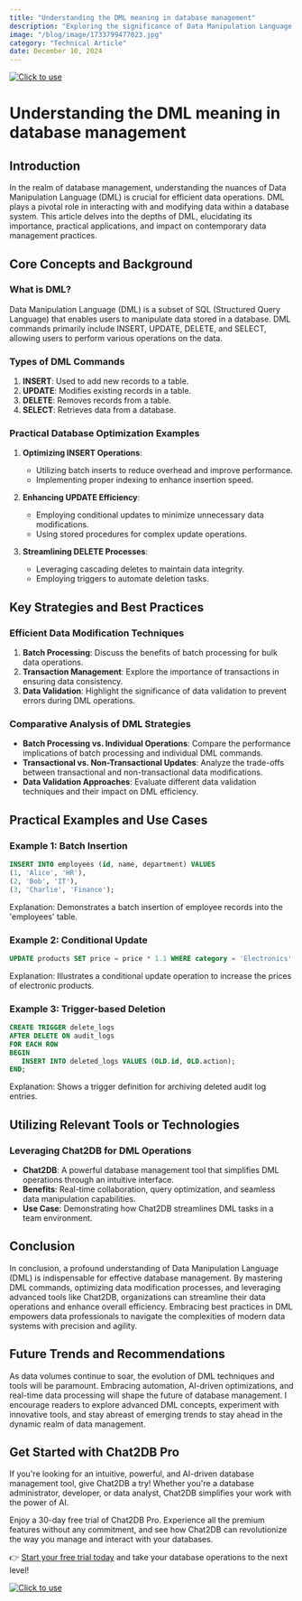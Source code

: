 ```yaml
---
title: "Understanding the DML meaning in database management"
description: "Exploring the significance of Data Manipulation Language (DML) in database management and its impact on modern data systems."
image: "/blog/image/1733799477023.jpg"
category: "Technical Article"
date: December 10, 2024
---
```

[![Click to use](/image/blog/bg/chat2db1.png)](https://app.chat2db.ai/)
# Understanding the DML meaning in database management


<Authors date="December 10, 2024">
  <Author name="Ethan Clarke" link="https://chat2db.ai" />
</Authors>

## Introduction

In the realm of database management, understanding the nuances of Data Manipulation Language (DML) is crucial for efficient data operations. DML plays a pivotal role in interacting with and modifying data within a database system. This article delves into the depths of DML, elucidating its importance, practical applications, and impact on contemporary data management practices.

## Core Concepts and Background

### What is DML?

Data Manipulation Language (DML) is a subset of SQL (Structured Query Language) that enables users to manipulate data stored in a database. DML commands primarily include INSERT, UPDATE, DELETE, and SELECT, allowing users to perform various operations on the data.

### Types of DML Commands

1. **INSERT**: Used to add new records to a table.
2. **UPDATE**: Modifies existing records in a table.
3. **DELETE**: Removes records from a table.
4. **SELECT**: Retrieves data from a database.

### Practical Database Optimization Examples

1. **Optimizing INSERT Operations**:
   - Utilizing batch inserts to reduce overhead and improve performance.
   - Implementing proper indexing to enhance insertion speed.

2. **Enhancing UPDATE Efficiency**:
   - Employing conditional updates to minimize unnecessary data modifications.
   - Using stored procedures for complex update operations.

3. **Streamlining DELETE Processes**:
   - Leveraging cascading deletes to maintain data integrity.
   - Employing triggers to automate deletion tasks.

## Key Strategies and Best Practices

### Efficient Data Modification Techniques

1. **Batch Processing**: Discuss the benefits of batch processing for bulk data operations.
2. **Transaction Management**: Explore the importance of transactions in ensuring data consistency.
3. **Data Validation**: Highlight the significance of data validation to prevent errors during DML operations.

### Comparative Analysis of DML Strategies

- **Batch Processing vs. Individual Operations**: Compare the performance implications of batch processing and individual DML commands.
- **Transactional vs. Non-Transactional Updates**: Analyze the trade-offs between transactional and non-transactional data modifications.
- **Data Validation Approaches**: Evaluate different data validation techniques and their impact on DML efficiency.

## Practical Examples and Use Cases

### Example 1: Batch Insertion

```sql
INSERT INTO employees (id, name, department) VALUES
(1, 'Alice', 'HR'),
(2, 'Bob', 'IT'),
(3, 'Charlie', 'Finance');
```

Explanation: Demonstrates a batch insertion of employee records into the 'employees' table.

### Example 2: Conditional Update

```sql
UPDATE products SET price = price * 1.1 WHERE category = 'Electronics';
```

Explanation: Illustrates a conditional update operation to increase the prices of electronic products.

### Example 3: Trigger-based Deletion

```sql
CREATE TRIGGER delete_logs
AFTER DELETE ON audit_logs
FOR EACH ROW
BEGIN
   INSERT INTO deleted_logs VALUES (OLD.id, OLD.action);
END;
```

Explanation: Shows a trigger definition for archiving deleted audit log entries.

## Utilizing Relevant Tools or Technologies

### Leveraging Chat2DB for DML Operations

- **Chat2DB**: A powerful database management tool that simplifies DML operations through an intuitive interface.
- **Benefits**: Real-time collaboration, query optimization, and seamless data manipulation capabilities.
- **Use Case**: Demonstrating how Chat2DB streamlines DML tasks in a team environment.

## Conclusion

In conclusion, a profound understanding of Data Manipulation Language (DML) is indispensable for effective database management. By mastering DML commands, optimizing data modification processes, and leveraging advanced tools like Chat2DB, organizations can streamline their data operations and enhance overall efficiency. Embracing best practices in DML empowers data professionals to navigate the complexities of modern data systems with precision and agility.

## Future Trends and Recommendations

As data volumes continue to soar, the evolution of DML techniques and tools will be paramount. Embracing automation, AI-driven optimizations, and real-time data processing will shape the future of database management. I encourage readers to explore advanced DML concepts, experiment with innovative tools, and stay abreast of emerging trends to stay ahead in the dynamic realm of data management.


## Get Started with Chat2DB Pro

If you're looking for an intuitive, powerful, and AI-driven database management tool, give Chat2DB a try! Whether you're a database administrator, developer, or data analyst, Chat2DB simplifies your work with the power of AI.

Enjoy a 30-day free trial of Chat2DB Pro. Experience all the premium features without any commitment, and see how Chat2DB can revolutionize the way you manage and interact with your databases.

👉 [Start your free trial today](https://app.chat2db.ai/) and take your database operations to the next level!

[![Click to use](/image/blog/bg/chat2db.jpg)](https://app.chat2db.ai/)